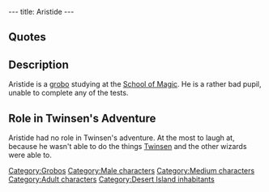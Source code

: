---
title: Aristide
---

{{Character|
Name=Aristide|
Image=GBARISTI.jpg|
Race=[[Grobo]]|
Gender=Male|
Size=Medium|
Age=Adult}}

==Quotes==
{{Quote|
Quote=It has been two months since I enrolled in this blasted school, and I have not been able to pass a single test!!!|
Character=Aristide}}
{{Quote|
Quote=I can't, I just can't!!! I heard some alien dudes landed on Twinsun, and I didn't even see them! I tried for days to do that blowgun test!|
Character=Aristide}}
{{Quote|
Quote=Ah no!! If I had seen any, I'd have asked him to help me pass at least one test!!!|
Character=Aristide}}
{{Quote|
Quote=I've had it with these studies. I should do something else...I think I am going to try studying extra-zeelichian populations!!!|
Character=Aristide}}

==Description==
Aristide is a [[grobo]] studying at the [[School of Magic]]. He is a rather bad pupil, unable to complete any of the tests.

==Role in Twinsen's Adventure==
Aristide had no role in Twinsen's adventure. At the most to laugh at, because he wasn't able to do the things [[Twinsen]] and the other wizards were able to.

[[Category:Grobos]]
[[Category:Male characters]]
[[Category:Medium characters]]
[[Category:Adult characters]]
[[Category:Desert Island inhabitants]]